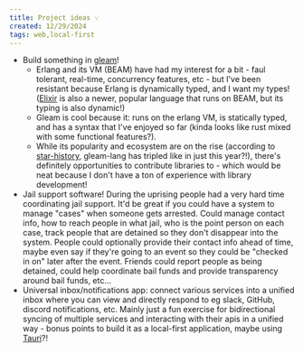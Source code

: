 ```yaml
---
title: Project ideas 💡
created: 12/29/2024
tags: web,local-first
---
```


- Build something in [gleam](https://gleam.run)!
  - Erlang and its VM (BEAM) have had my interest for a bit - faul tolerant, real-time, concurrency features, etc - but I've been resistant because Erlang is dynamically typed, and I want my types! ([Elixir](https://elixir-lang.org/) is also a newer, popular language that runs on BEAM, but its typing is also dynamic!)
  - Gleam is cool because it: runs on the erlang VM, is statically typed, and has a syntax that I've enjoyed so far (kinda looks like rust mixed with some functional features?).
  - While its popularity and ecosystem are on the rise (according to [star-history](https://star-history.com/#gleam-lang/gleam), gleam-lang has tripled like in just this year?!), there's definitely opportunities to contribute libraries to - which would be neat because I don't have a ton of experience with library development!
- Jail support software! During the uprising people had a very hard time coordinating jail support. It'd be great if you could have a system to manage "cases" when someone gets arrested. Could manage contact info, how to reach people in what jail, who is the point person on each case, track people that are detained so they don't disappear into the system. People could optionally provide their contact info ahead of time, maybe even say if they're going to an event so they could be "checked in on" later after the event. Friends could report people as being detained, could help coordinate bail funds and provide transparency around bail funds, etc...
- Universal inbox/notifications app: connect various services into a unified inbox where you can view and directly respond to eg slack, GitHub, discord notifications, etc. Mainly just a fun exercise for bidirectional syncing of multiple services and interacting with their apis in a unified way - bonus points to build it as a local-first application, maybe using [Tauri](https://tauri.app)?!
